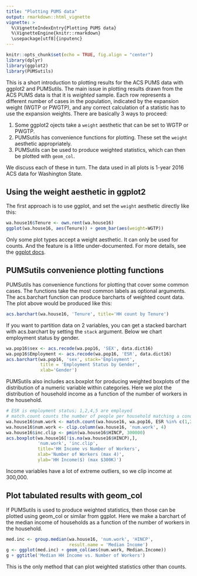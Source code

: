 ```yaml
---
title: "Plotting PUMS data"
output: rmarkdown::html_vignette
vignette: >
  %\VignetteIndexEntry{Plotting PUMS data}
  %\VignetteEngine{knitr::rmarkdown}
  \usepackage[utf8]{inputenc}
---
```


```r
knitr::opts_chunk$set(echo = TRUE, fig.align = "center")
library(dplyr)
library(ggplot2)
library(PUMSutils)
```

This is a short introduction to plotting results for the ACS PUMS data with ggplot2 and PUMSutils.
The main issue in plotting results drawn from the ACS PUMS data is that it is *weighted* sample.
Each row represents a different number of cases in the population, indicated by the expansion weight (WGTP or PWGTP), and any correct calculation of a statistic has to use the expansion weights. There are basically 3 ways to proceed: 

1. Some ggplot2 ojects take a `weight` aesthetic that can be set to WGTP or PWGTP.
2. PUMSutils has convenience functions for plotting. These set the `weight` aesthetic appropriately.
3. PUMSutils can be used to produce weighted statistics, which can then be plotted with `geom_col`.

We discuss each of these in turn. The data used in all plots is 1-year 2016 ACS data for Washington State.

## Using the weight aesthetic in ggplot2

The first approach is to use ggplot, and set the `weight` aesthetic directly like this:

```r
wa.house16$Tenure <- own.rent(wa.house16)
ggplot(wa.house16, aes(Tenure)) + geom_bar(aes(weight=WGTP))
```

Only some plot types accept a weight aesthetic. It can only be used for counts. And the feature is a little under-documented. For more details, see the [ggplot docs](https://ggplot2.tidyverse.org/index.html).

## PUMSutils convenience plotting functions

PUMSutils has convenience functions for plotting that cover some common cases. The functions take the most common labels as optional arguments. 
The acs.barchart function can produce barcharts of weighted count data. The plot above would be produced like this:

```r
acs.barchart(wa.house16, 'Tenure', title='HH count by Tenure')
```

If you want to partition data on 2 variables, you can get a stacked barchart with acs.barchart by setting the `stack` argument. Below we chart employment status by gender.

```r
wa.pop16$sex <- acs.recode(wa.pop16, 'SEX', data.dict16)
wa.pop16$Employment <- acs.recode(wa.pop16, 'ESR', data.dict16)
acs.barchart(wa.pop16, 'sex', stack='Employment', 
             title = 'Employment Status by Gender',
             xlab='Gender')
```

PUMSutils also includes acs.boxplot for producing weighted boxplots of the distribution of a numeric variable within categories. Here we plot the distribution of household income as a function of the number of workers in the household.

```r
# ESR is employment status; 1,2,4,5 are employed
# match.count counts the number of people per household matching a condition
wa.house16$num.work <- match.count(wa.house16, wa.pop16, ESR %in% c(1,2,4,5))
wa.house16$num.work <- clip.column(wa.house16, 'num.work', 4)
wa.house16$inc.clip <- pmin(wa.house16$HINCP, 300000)
acs.boxplot(wa.house16[!is.na(wa.house16$HINCP),], 
            'num.work', 'inc.clip', 
            title='HH Income vs Number of Workers', 
            xlab='Number of Workers (max 4)', 
            ylab='HH Income($) (max $300K)')
```

Income variables have a lot of extreme outliers, so we clip income at 300,000.

## Plot tabulated results with geom_col

If PUMSutils is used to produce weighted statistics, then those can be plotted using geom_col or similar from ggplot. Here we make a barchart of the median income of households as a function of the number of workers in the household.

```r
med.inc <- group.median(wa.house16, 'num.work', 'HINCP', 
                        result.name = 'Median Income')
g <- ggplot(med.inc) + geom_col(aes(num.work, Median.Income))
g + ggtitle('Median HH Income vs. Number of Workers')
```

This is the only method that can plot weighted statistics other than counts.
